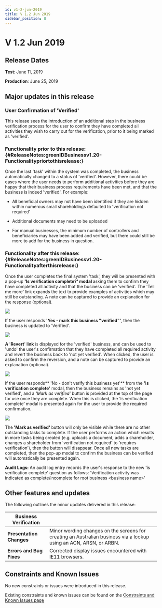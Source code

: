 ```yaml
---
id: v1-2-jun-2019
title: V 1.2 Jun 2019
sidebar_position: 8
---
```


# V 1.2 Jun 2019

## Release Dates

**Test**: June 11, 2019

**Production**: June 25, 2019

## Major updates in this release

### User Confirmation of 'Verified'

This release sees the introduction of an additional step in the business verification process for the user to confirm they have completed all activities they wish to carry out for the verification, prior to it being marked as 'verified'.

### **Functionality prior to this release:**{#ReleaseNotes:greenIDBusinessv1.20-Functionalitypriortothisrelease:}

Once the last 'task' within the system was completed, the business automatically changed to a status of 'verified'. However, there could be cases where the user needs to perform additional activities before they are happy that their business process requirements have been met, and that the business is indeed 'verified'. For example:

- All beneficial owners may not have been identified if they are hidden within numerous small shareholdings defaulted to 'verification not required'

- Additional documents may need to be uploaded 

- For manual businesses, the minimum number of controllers and beneficiaries may have been added and verified, but there could still be more to add for the business in question.

### **Functionality after this release:**{#ReleaseNotes:greenIDBusinessv1.20-Functionalityafterthisrelease:}

Once the user completes the final system 'task', they will be presented with a pop-up **'Is verification complete?' modal** asking them to confirm they have completed all activity and that the business can be 'verified'. The 'Tell me more' link expands the text to provide examples of activities which may still be outstanding. A note can be captured to provide an explanation for the response (optional).

![](/img/image1-20.webp)

If the user responds **'Yes - mark this business "verified"'**, then the business is updated to 'Verified'. 

![](/img/image2-20.webp)

**A 'Revert' link** is displayed for the 'verified' business, and can be used to 'undo' the user's confirmation that they have completed all required activity and revert the business back to 'not yet verified'. When clicked, the user is asked to confirm the reversion, and a note can be captured to provide an explanation (optional).

![](/img/image3-20.webp)

If the user responds\*\* 'No - don't verify this business yet'\*\* from the **'Is verification complete'** modal, then the business remains as 'not yet verified', and a *'Mark as verified'* button is provided at the top of the page for use once they are complete. When this is clicked, the 'Is verification complete' modal is presented again for the user to provide the required confirmation.

![](/img/image4-20.webp)

The **'Mark as verified'** button will only be visible while there are no other outstanding tasks to complete. If the user performs an action which results in more tasks being created (e.g. uploads a document, adds a shareholder, changes a shareholder from 'verification not required' to 'requires verification'), then the button will disappear. Once all new tasks are completed, then the pop-up modal to confirm the business can be verified will automatically be presented again.

**Audit Logs:** An audit log entry records the user's response to the new 'is verification complete' question as follows: 'Verification activity was indicated as complete/incomplete for root business \<business name>'

## Other features and updates

The following outlines the minor updates delivered in this release:

| **Business Verification** |                                                                                                                    |
| ------------------------- | ------------------------------------------------------------------------------------------------------------------ |
| **Presentation Changes**  | Minor wording changes on the screens for creating an Australian business via a lookup using an ACN, ARSN, or ARBN. |
| **Errors and Bug Fixes**  | Corrected display issues encountered with IE11 browsers.                                                           |

## Constraints and Known Issues

No new constraints or issues were introduced in this release.

Existing constraints and known issues can be found on the [Constraints and Known Issues page](https://vixverify.atlassian.net/wiki/spaces/GREEN/pages/452460547/greenID+Business+Constraints+and+Known+Issues)
